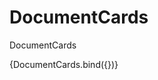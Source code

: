 
<Meta title="components/molecules/DocumentCards" decorators={[withDesign]} />

# DocumentCards

DocumentCards

<Canvas>
  <Story
    name="DocumentCards"
    parameters={{
      design: {
        type: 'figma',
        url: '',
      },
    }}
    args={{
      documents: [
        {
          title: 'Kúpna zmluva technológie garáže M. Benku',
          createdAt: 'utorok 19. decembra 2017',
          fileExtension: '.pdf',
          fileSize: '164 kB',
          content:
            'Kúpna zmluva na technológie inštalované v podzemnej garáži na Nám. M. Benku od odovzdávajúceho nájomcu',
        },
        {
          title: 'Kúpna zmluva technológie garáže M. Benku',
          createdAt: 'utorok 19. decembra 2017',
          fileExtension: '.pdf',
          fileSize: '164 kB',
          content:
            'Kúpna zmluva na technológie inštalované v podzemnej garáži na Nám. M. Benku od odovzdávajúceho nájomcu',
        },
        {
          title: 'Kúpna zmluva technológie garáže M. Benku',
          createdAt: 'utorok 19. decembra 2017',
          fileExtension: '.pdf',
          fileSize: '164 kB',
          content:
            'Kúpna zmluva na technológie inštalované v podzemnej garáži na Nám. M. Benku od odovzdávajúceho nájomcu',
        },
        {
          title: 'Kúpna zmluva technológie garáže M. Benku',
          createdAt: 'utorok 19. decembra 2017',
          fileExtension: '.pdf',
          fileSize: '164 kB',
          content:
            'Kúpna zmluva na technológie inštalované v podzemnej garáži na Nám. M. Benku od odovzdávajúceho nájomcu',
        },
        {
          title: 'Kúpna zmluva technológie garáže M. Benku',
          createdAt: 'utorok 19. decembra 2017',
          fileExtension: '.pdf',
          fileSize: '164 kB',
          content:
            'Kúpna zmluva na technológie inštalované v podzemnej garáži na Nám. M. Benku od odovzdávajúceho nájomcu',
        },
        {
          title: 'Kúpna zmluva technológie garáže M. Benku',
          createdAt: 'utorok 19. decembra 2017',
          fileExtension: '.pdf',
          fileSize: '164 kB',
          content:
            'Kúpna zmluva na technológie inštalované v podzemnej garáži na Nám. M. Benku od odovzdávajúceho nájomcu',
        },
        {
          title: 'Kúpna zmluva technológie garáže M. Benku',
          createdAt: 'utorok 19. decembra 2017',
          fileExtension: '.pdf',
          fileSize: '164 kB',
          content:
            'Kúpna zmluva na technológie inštalované v podzemnej garáži na Nám. M. Benku od odovzdávajúceho nájomcu',
        },
        {
          title: 'Kúpna zmluva technológie garáže M. Benku',
          createdAt: 'utorok 19. decembra 2017',
          fileExtension: '.pdf',
          fileSize: '164 kB',
          content:
            'Kúpna zmluva na technológie inštalované v podzemnej garáži na Nám. M. Benku od odovzdávajúceho nájomcu',
        },
        {
          title: 'Kúpna zmluva technológie garáže M. Benku',
          createdAt: 'utorok 19. decembra 2017',
          fileExtension: '.pdf',
          fileSize: '164 kB',
          content:
            'Kúpna zmluva na technológie inštalované v podzemnej garáži na Nám. M. Benku od odovzdávajúceho nájomcu',
        },
        {
          title: 'Kúpna zmluva technológie garáže M. Benku',
          createdAt: 'utorok 19. decembra 2017',
          fileExtension: '.pdf',
          fileSize: '164 kB',
          content:
            'Kúpna zmluva na technológie inštalované v podzemnej garáži na Nám. M. Benku od odovzdávajúceho nájomcu',
        },
        {
          title: 'Kúpna zmluva technológie garáže M. Benku',
          createdAt: 'utorok 19. decembra 2017',
          fileExtension: '.pdf',
          fileSize: '164 kB',
          content:
            'Kúpna zmluva na technológie inštalované v podzemnej garáži na Nám. M. Benku od odovzdávajúceho nájomcu',
        },
        {
          title: 'Kúpna zmluva technológie garáže M. Benku',
          createdAt: 'utorok 19. decembra 2017',
          fileExtension: '.pdf',
          fileSize: '164 kB',
          content:
            'Kúpna zmluva na technológie inštalované v podzemnej garáži na Nám. M. Benku od odovzdávajúceho nájomcu',
        },
        {
          title: 'Kúpna zmluva technológie garáže M. Benku',
          createdAt: 'utorok 19. decembra 2017',
          fileExtension: '.pdf',
          fileSize: '164 kB',
          content:
            'Kúpna zmluva na technológie inštalované v podzemnej garáži na Nám. M. Benku od odovzdávajúceho nájomcu',
        },
        {
          title: 'Kúpna zmluva technológie garáže M. Benku',
          createdAt: 'utorok 19. decembra 2017',
          fileExtension: '.pdf',
          fileSize: '164 kB',
          content:
            'Kúpna zmluva na technológie inštalované v podzemnej garáži na Nám. M. Benku od odovzdávajúceho nájomcu',
        },
        {
          title: 'Kúpna zmluva technológie garáže M. Benku',
          createdAt: 'utorok 19. decembra 2017',
          fileExtension: '.pdf',
          fileSize: '164 kB',
          content:
            'Kúpna zmluva na technológie inštalované v podzemnej garáži na Nám. M. Benku od odovzdávajúceho nájomcu',
        },
      ],
      dividerStyle: 'mesto_01_full_width',
    }}
  >
    {DocumentCards.bind({})}
  </Story>
</Canvas>

<ArgsTable of={DocumentCards} />
